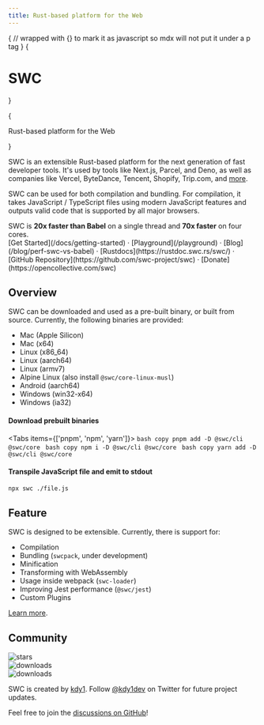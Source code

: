 ```yaml
---
title: Rust-based platform for the Web
---
```



<style jsx global>{`
body {
  background-image: radial-gradient(#ddd 1px, transparent 0),
    radial-gradient(#ddd 1px, transparent 0);
  background-position: 0 0, 25px 25px;
  background-size: 50px 50px;
}
.dark body {
  background-image: radial-gradient(#333 1px, transparent 0),
    radial-gradient(#333 1px, transparent 0);
}
`}</style>

{
// wrapped with {} to mark it as javascript so mdx will not put it under a p tag
}
{<h1 className="text-center font-extrabold md:text-5xl mt-8">SWC</h1>}

<div className="mx-auto max-w-full w-[880px] text-center px-4 my-10">
  {<p className="text-lg mb-2 text-gray-600 md:!text-2xl">
    Rust-based platform for the Web
  </p>}
</div>

SWC is an extensible Rust-based platform for the next generation of fast developer tools. It's used by tools like Next.js, Parcel, and Deno, as well as companies like Vercel, ByteDance, Tencent, Shopify, Trip.com, and [more](/docs/customers).

SWC can be used for both compilation and bundling. For compilation, it takes JavaScript / TypeScript files using modern JavaScript features and outputs valid code that is supported by all major browsers.

<Callout emoji="🏎">
  SWC is <strong>20x faster than Babel</strong> on a single thread and <strong>70x faster</strong> on four cores.
</Callout>

<div className="mt-16 mb-20 text-center">
  [Get Started](/docs/getting-started) · [Playground](/playground) · [Blog](/blog/perf-swc-vs-babel) · [Rustdocs](https://rustdoc.swc.rs/swc/) · [GitHub Repository](https://github.com/swc-project/swc) · [Donate](https://opencollective.com/swc)
</div>

## Overview

SWC can be downloaded and used as a pre-built binary, or built from source. Currently, the following binaries are provided:

- Mac (Apple Silicon)
- Mac (x64)
- Linux (x86_64)
- Linux (aarch64)
- Linux (armv7)
- Alpine Linux (also install `@swc/core-linux-musl`)
- Android (aarch64)
- Windows (win32-x64)
- Windows (ia32)

#### Download prebuilt binaries

<Tabs items={['pnpm', 'npm', 'yarn']}>
  <Tab>
    ```bash copy
    pnpm add -D @swc/cli @swc/core
    ```
  </Tab>
  <Tab>
    ```bash copy
    npm i -D @swc/cli @swc/core
    ```
  </Tab>
  <Tab>
    ```bash copy
    yarn add -D @swc/cli @swc/core
    ```
  </Tab>
</Tabs>

#### Transpile JavaScript file and emit to stdout

```bash copy
npx swc ./file.js
```

## Feature

SWC is designed to be extensible. Currently, there is support for:

- Compilation
- Bundling (`swcpack`, under development)
- Minification
- Transforming with WebAssembly
- Usage inside webpack (`swc-loader`)
- Improving Jest performance (`@swc/jest`)
- Custom Plugins

[Learn more](/docs/getting-started).

## Community

<div className="space-y-3">
  <div className="flex h-6">
    <img alt="stars" src="https://badgen.net/github/stars/swc-project/swc" className="inline-block mr-2"/>
  </div>

  <div className="flex h-6">
    <img alt="downloads" src="https://badgen.net/npm/dw/@swc/core?label=downloads%20(@swc/core)" className="inline-block mr-2"/>
  </div>

  <div className="flex h-6">
    <img alt="downloads" src="https://badgen.net/npm/dw/@swc/helpers?label=downloads%20(3rd%20party)" className="inline-block mr-2"/>
  </div>
</div>

SWC is created by [kdy1](https://github.com/kdy1).
Follow [@kdy1dev](https://twitter.com/kdy1dev) on Twitter for future project updates.

Feel free to join the [discussions on GitHub](https://github.com/swc-project/swc/discussions)!
